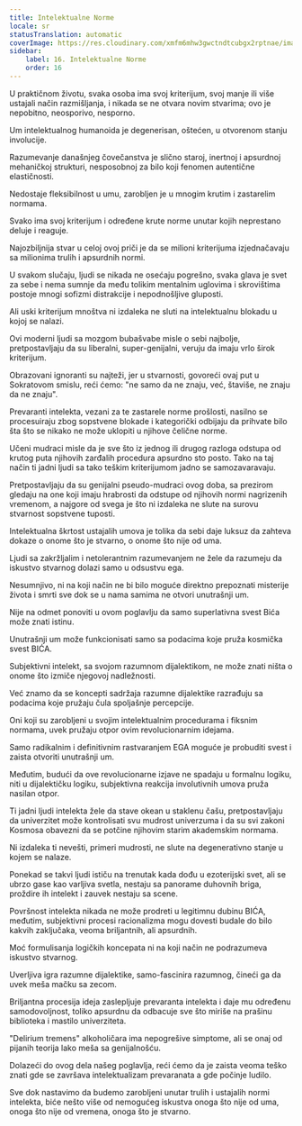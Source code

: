 ```yaml
---
title: Intelektualne Norme
locale: sr
statusTranslation: automatic
coverImage: https://res.cloudinary.com/xmfm6mhw3gwctndtcubgx2rptnae/image/upload/v1741354419/small_cover_la_gran_rebelion_28716e29d2.webp
sidebar:
    label: 16. Intelektualne Norme
    order: 16
---
```

U praktičnom životu, svaka osoba ima svoj kriterijum, svoj manje ili više ustajali način razmišljanja, i nikada se ne otvara novim stvarima; ovo je nepobitno, neosporivo, nesporno.

Um intelektualnog humanoida je degenerisan, oštećen, u otvorenom stanju involucije.

Razumevanje današnjeg čovečanstva je slično staroj, inertnoj i apsurdnoj mehaničkoj strukturi, nesposobnoj za bilo koji fenomen autentične elastičnosti.

Nedostaje fleksibilnost u umu, zarobljen je u mnogim krutim i zastarelim normama.

Svako ima svoj kriterijum i određene krute norme unutar kojih neprestano deluje i reaguje.

Najozbiljnija stvar u celoj ovoj priči je da se milioni kriterijuma izjednačavaju sa milionima trulih i apsurdnih normi.

U svakom slučaju, ljudi se nikada ne osećaju pogrešno, svaka glava je svet za sebe i nema sumnje da među tolikim mentalnim uglovima i skrovištima postoje mnogi sofizmi distrakcije i nepodnošljive gluposti.

Ali uski kriterijum mnoštva ni izdaleka ne sluti na intelektualnu blokadu u kojoj se nalazi.

Ovi moderni ljudi sa mozgom bubašvabe misle o sebi najbolje, pretpostavljaju da su liberalni, super-genijalni, veruju da imaju vrlo širok kriterijum.

Obrazovani ignoranti su najteži, jer u stvarnosti, govoreći ovaj put u Sokratovom smislu, reći ćemo: "ne samo da ne znaju, već, štaviše, ne znaju da ne znaju".

Prevaranti intelekta, vezani za te zastarele norme prošlosti, nasilno se procesuiraju zbog sopstvene blokade i kategorički odbijaju da prihvate bilo šta što se nikako ne može uklopiti u njihove čelične norme.

Učeni mudraci misle da je sve što iz jednog ili drugog razloga odstupa od krutog puta njihovih zarđalih procedura apsurdno sto posto. Tako na taj način ti jadni ljudi sa tako teškim kriterijumom jadno se samozavaravaju.

Pretpostavljaju da su genijalni pseudo-mudraci ovog doba, sa prezirom gledaju na one koji imaju hrabrosti da odstupe od njihovih normi nagrizenih vremenom, a najgore od svega je što ni izdaleka ne slute na surovu stvarnost sopstvene tuposti.

Intelektualna škrtost ustajalih umova je tolika da sebi daje luksuz da zahteva dokaze o onome što je stvarno, o onome što nije od uma.

Ljudi sa zakržljalim i netolerantnim razumevanjem ne žele da razumeju da iskustvo stvarnog dolazi samo u odsustvu ega.

Nesumnjivo, ni na koji način ne bi bilo moguće direktno prepoznati misterije života i smrti sve dok se u nama samima ne otvori unutrašnji um.

Nije na odmet ponoviti u ovom poglavlju da samo superlativna svest Bića može znati istinu.

Unutrašnji um može funkcionisati samo sa podacima koje pruža kosmička svest BIĆA.

Subjektivni intelekt, sa svojom razumnom dijalektikom, ne može znati ništa o onome što izmiče njegovoj nadležnosti.

Već znamo da se koncepti sadržaja razumne dijalektike razrađuju sa podacima koje pružaju čula spoljašnje percepcije.

Oni koji su zarobljeni u svojim intelektualnim procedurama i fiksnim normama, uvek pružaju otpor ovim revolucionarnim idejama.

Samo radikalnim i definitivnim rastvaranjem EGA moguće je probuditi svest i zaista otvoriti unutrašnji um.

Međutim, budući da ove revolucionarne izjave ne spadaju u formalnu logiku, niti u dijalektičku logiku, subjektivna reakcija involutivnih umova pruža nasilan otpor.

Ti jadni ljudi intelekta žele da stave okean u staklenu čašu, pretpostavljaju da univerzitet može kontrolisati svu mudrost univerzuma i da su svi zakoni Kosmosa obavezni da se potčine njihovim starim akademskim normama.

Ni izdaleka ti nevešti, primeri mudrosti, ne slute na degenerativno stanje u kojem se nalaze.

Ponekad se takvi ljudi ističu na trenutak kada dođu u ezoterijski svet, ali se ubrzo gase kao varljiva svetla, nestaju sa panorame duhovnih briga, proždire ih intelekt i zauvek nestaju sa scene.

Površnost intelekta nikada ne može prodreti u legitimnu dubinu BIĆA, međutim, subjektivni procesi racionalizma mogu dovesti budale do bilo kakvih zaključaka, veoma briljantnih, ali apsurdnih.

Moć formulisanja logičkih koncepata ni na koji način ne podrazumeva iskustvo stvarnog.

Uverljiva igra razumne dijalektike, samo-fascinira razumnog, čineći ga da uvek meša mačku sa zecom.

Briljantna procesija ideja zaslepljuje prevaranta intelekta i daje mu određenu samodovoljnost, toliko apsurdnu da odbacuje sve što miriše na prašinu biblioteka i mastilo univerziteta.

"Delirium tremens" alkoholičara ima nepogrešive simptome, ali se onaj od pijanih teorija lako meša sa genijalnošću.

Dolazeći do ovog dela našeg poglavlja, reći ćemo da je zaista veoma teško znati gde se završava intelektualizam prevaranata a gde počinje ludilo.

Sve dok nastavimo da budemo zarobljeni unutar trulih i ustajalih normi intelekta, biće nešto više od nemogućeg iskustva onoga što nije od uma, onoga što nije od vremena, onoga što je stvarno.

